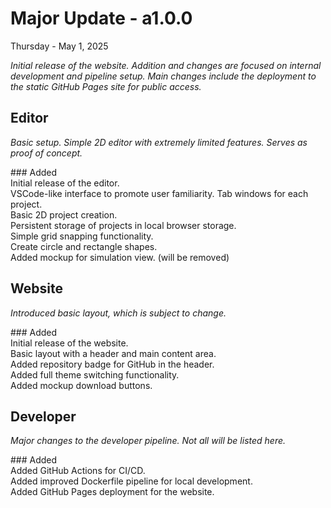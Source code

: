 
<div className="flex justify-between items-baseline">
  <h1>Major Update - a1.0.0</h1>
  <div className="mx-8">Thursday - May 1, 2025</div>
</div>

_Initial release of the website. Addition and changes are focused on internal development and pipeline setup.
Main changes include the deployment to the static GitHub Pages site for public access._

## Editor

_Basic setup. Simple 2D editor with extremely limited features. Serves as proof of concept._

<div className="pl-4 m-2 border-none rounded-2xl border-b-gray-600">
### Added
<div className="flex items-start gap-2 my-1">
        <span className="shrink-0 self-start pt-[4]" style={{ width: 22, height: 22, display: 'inline-flex' }}>
          <Plus color="#7cae93" size={20} />
        </span>
        <span className="whitespace-pre-line">Initial release of the editor.</span>
      </div>
<div className="flex items-start gap-2 my-1">
        <span className="shrink-0 self-start pt-[4]" style={{ width: 22, height: 22, display: 'inline-flex' }}>
          <Plus color="#7cae93" size={20} />
        </span>
        <span className="whitespace-pre-line">VSCode-like interface to promote user familiarity. Tab windows for each project.</span>
      </div>
<div className="flex items-start gap-2 my-1">
        <span className="shrink-0 self-start pt-[4]" style={{ width: 22, height: 22, display: 'inline-flex' }}>
          <Plus color="#7cae93" size={20} />
        </span>
        <span className="whitespace-pre-line">Basic 2D project creation.</span>
      </div>
<div className="flex items-start gap-2 my-1">
        <span className="shrink-0 self-start pt-[4]" style={{ width: 22, height: 22, display: 'inline-flex' }}>
          <Plus color="#7cae93" size={20} />
        </span>
        <span className="whitespace-pre-line">Persistent storage of projects in local browser storage.</span>
      </div>
<div className="flex items-start gap-2 my-1">
        <span className="shrink-0 self-start pt-[4]" style={{ width: 22, height: 22, display: 'inline-flex' }}>
          <Plus color="#7cae93" size={20} />
        </span>
        <span className="whitespace-pre-line">Simple grid snapping functionality.</span>
      </div>
<div className="flex items-start gap-2 my-1">
        <span className="shrink-0 self-start pt-[4]" style={{ width: 22, height: 22, display: 'inline-flex' }}>
          <Plus color="#7cae93" size={20} />
        </span>
        <span className="whitespace-pre-line">Create circle and rectangle shapes.</span>
      </div>
<div className="flex items-start gap-2 my-1">
        <span className="shrink-0 self-start pt-[4]" style={{ width: 22, height: 22, display: 'inline-flex' }}>
          <Plus color="#7cae93" size={20} />
        </span>
        <span className="whitespace-pre-line">Added mockup for simulation view. (will be removed)</span>
      </div>
</div>

## Website

_Introduced basic layout, which is subject to change._

<div className="pl-4 m-2 border-none rounded-2xl border-b-gray-600">
### Added
<div className="flex items-start gap-2 my-1">
        <span className="shrink-0 self-start pt-[4]" style={{ width: 22, height: 22, display: 'inline-flex' }}>
          <Plus color="#7cae93" size={20} />
        </span>
        <span className="whitespace-pre-line">Initial release of the website.</span>
      </div>
<div className="flex items-start gap-2 my-1">
        <span className="shrink-0 self-start pt-[4]" style={{ width: 22, height: 22, display: 'inline-flex' }}>
          <Plus color="#7cae93" size={20} />
        </span>
        <span className="whitespace-pre-line">Basic layout with a header and main content area.</span>
      </div>
<div className="flex items-start gap-2 my-1">
        <span className="shrink-0 self-start pt-[4]" style={{ width: 22, height: 22, display: 'inline-flex' }}>
          <Plus color="#7cae93" size={20} />
        </span>
        <span className="whitespace-pre-line">Added repository badge for GitHub in the header.</span>
      </div>
<div className="flex items-start gap-2 my-1">
        <span className="shrink-0 self-start pt-[4]" style={{ width: 22, height: 22, display: 'inline-flex' }}>
          <Plus color="#7cae93" size={20} />
        </span>
        <span className="whitespace-pre-line">Added full theme switching functionality.</span>
      </div>
<div className="flex items-start gap-2 my-1">
        <span className="shrink-0 self-start pt-[4]" style={{ width: 22, height: 22, display: 'inline-flex' }}>
          <Plus color="#7cae93" size={20} />
        </span>
        <span className="whitespace-pre-line">Added mockup download buttons.</span>
      </div>
</div>

## Developer

_Major changes to the developer pipeline. Not all will be listed here._

<div className="pl-4 m-2 border-none rounded-2xl border-b-gray-600">
### Added
<div className="flex items-start gap-2 my-1">
        <span className="shrink-0 self-start pt-[4]" style={{ width: 22, height: 22, display: 'inline-flex' }}>
          <Plus color="#7cae93" size={20} />
        </span>
        <span className="whitespace-pre-line">Added GitHub Actions for CI/CD.</span>
      </div>
<div className="flex items-start gap-2 my-1">
        <span className="shrink-0 self-start pt-[4]" style={{ width: 22, height: 22, display: 'inline-flex' }}>
          <Plus color="#7cae93" size={20} />
        </span>
        <span className="whitespace-pre-line">Added improved Dockerfile pipeline for local development.</span>
      </div>
<div className="flex items-start gap-2 my-1">
        <span className="shrink-0 self-start pt-[4]" style={{ width: 22, height: 22, display: 'inline-flex' }}>
          <Plus color="#7cae93" size={20} />
        </span>
        <span className="whitespace-pre-line">Added GitHub Pages deployment for the website.</span>
      </div>
</div>
